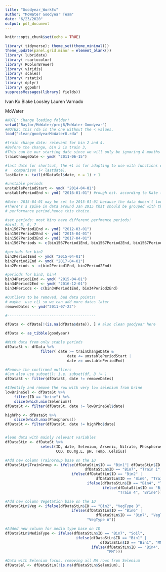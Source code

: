 ```yaml
---
title: "Goodyear_WorkEx"
author: "MoWater Goodyear Team"
date: "6/23/2020"
output: pdf_document
---
```


```r
knitr::opts_chunk$set(echo = TRUE)
```

```r
library( tidyverse); theme_set(theme_minimal())
theme_update(panel.grid.minor = element_blank())
library( lubridate)
library( rcartocolor)
library( RColorBrewer)
library( viridis)
library( scales)
library( rstatix)
library( dplyr)
library( ggpubr)
suppressMessages(library( fields))
```


Ivan Ko
Blake Loosley
Lauren Varnado

MoWater

\begin{center}
Goodyear Artificial Wetland Project
\end{center}

```r
#NOTE: Change loading folder!
setwd("Baylor/MoWater/proj6/MoWater-Goodyear")
#NOTE2: this rda is the one without the < values.
load("clean/goodyearMoWater0.rda" )
```


```r
#train change date: relevant for bin 2 and 4. 
#Before the change, bin 2 is train 3,
#This can be our starting date since we will only be ignoring 8 months of data.
trainChangeDate <- ymd( "2011-06-15")

#last date for shortcut, the +1 is for adapting to use with functions due to the
#   comparison (< lastdate).
lastDate <- tail(dfDataSel$date, n = 1) + 1

#unstable periods
unstablePeriodStart <- ymd( "2014-04-01")
unstablePeriodEnd <- ymd( "2016-01-01") #rough est. according to Kate (stakeholder)

#Note: 2015-04-01 may be set to 2015-01-01 because the data doesn't look right.
#There's a spike in data around Jan 2015 that should be grouped with the next 
# performance period,hence this choice.

#set periods: most bins have different perfmance periods!
#bin1, 5, 6, 7
bin1567Period1End <- ymd( "2012-03-01")
bin1567Period2End <- ymd( "2015-04-01")
bin1567Period3End <- ymd( "2017-04-01")
bin1567Periods <- c(bin1567Period1End, bin1567Period2End, bin1567Period3End)

#periods for bin2
bin2Period1End <- ymd( "2015-04-01")
bin2Period2End <- ymd( "2017-04-01")
bin2Periods <- c(bin2Period1End, bin2Period2End)

#periods for bin3, bin4
bin34Period1End <- ymd( "2015-04-01")
bin34Period2End <- ymd( "2016-12-01")
bin34Periods <- c(bin34Period1End, bin34Period2End)

#Outliers to be removed, bad data points!
# maybe  use c() so we can add more dates later
removeDates <- ymd("2011-07-22")

#----------------------------------------

dfData <- dfData[!(is.na(dfData$date)), ] # also clean goodyear here

dfData <- as_tibble(goodyear)

#With data from only stable periods
dfDataSt <- dfData %>% 
                filter( date >= trainChangeDate & 
                            date <= unstablePeriodStart |
                            date >= unstablePeriodEnd) 

#Remove the confirmed outliers
#Can also use subset(): i.e. subset(df, B != )
dfDataSt <- filter(dfDataSt, date != removeDates)

#Identify and remove the row with very low selenium from brine
lowBrineSel <- dfDataSt %>% 
    filter(ID == "brine") %>% 
    slice(which.min(Selenium))
dfDataSt <- filter(dfDataSt, date != lowBrineSel$date)

highPho <- dfDataSt %>% 
    slice(which.max(Phosphorus))
dfDataSt <- filter(dfDataSt, date != highPho$date)


#lean data with mainly relevant variables 
dfDataStLn <- dfDataSt %>% 
                select(ID, date, Selenium, Arsenic, Nitrate, Phosphorus, 
                       COD, DO.mg.L, pH, Temp..Celsius)

#Add new column TrainGroup base on the ID
dfDataStLn$TrainGroup <- ifelse(dfDataStLn$ID == "Bin1"| dfDataStLn$ID == "Bin5" |
                                    dfDataStLn$ID == "Bin7", "Train 1",
                              ifelse(dfDataStLn$ID == "Bin2" | 
                                         dfDataStLn$ID == "Bin6", "Train 2", 
                                     ifelse(dfDataStLn$ID == "Bin4", "Train 3", 
                                            ifelse(dfDataStLn$ID == "Bin3", 
                                                   "Train 4", "Brine"))))

#Add new column Vegetation base on the ID
dfDataStLn$Veg <- ifelse(dfDataStLn$ID == "Bin2", "VegType B",
                              ifelse(dfDataStLn$ID == "Bin6" | 
                                         dfDataStLn$ID == "Bin7", "VegType C", 
                                     "VegType A"))

#Added new column for media type base on ID
dfDataStLn$MediaType <- ifelse(dfDataStLn$ID == "Bin7", "Soil",
                                ifelse(dfDataStLn$ID == "Bin1" | 
                                           dfDataStLn$ID == "Bin1", "MM", 
                                       ifelse(dfDataStLn$ID == "Bin4", "GW", 
                                              "PM")))

#Data with Selenium focus, removing all NA rows from Selenium
dfDataSel <- dfDataStLn[!is.na(dfDataStLn$Selenium), ]
```


